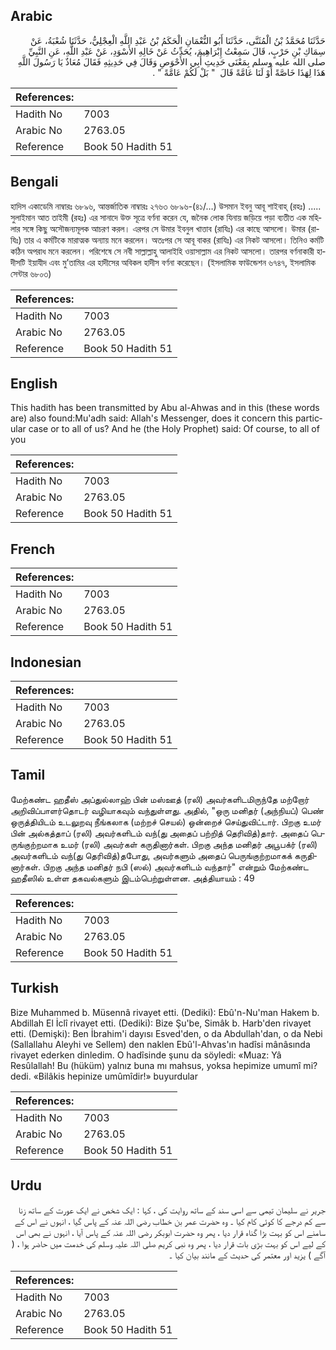 ## Arabic


<div dir="rtl" lang="ar" style={{fontSize:'larger',backgroundColor:'#f8f9fa',padding:20}}>
حَدَّثَنَا مُحَمَّدُ بْنُ الْمُثَنَّى، حَدَّثَنَا أَبُو النُّعْمَانِ الْحَكَمُ بْنُ عَبْدِ اللَّهِ الْعِجْلِيُّ، حَدَّثَنَا شُعْبَةُ، عَنْ سِمَاكِ بْنِ حَرْبٍ، قَالَ سَمِعْتُ إِبْرَاهِيمَ، يُحَدِّثُ عَنْ خَالِهِ الأَسْوَدِ، عَنْ عَبْدِ اللَّهِ، عَنِ النَّبِيِّ صلى الله عليه وسلم بِمَعْنَى حَدِيثِ أَبِي الأَحْوَصِ وَقَالَ فِي حَدِيثِهِ فَقَالَ مُعَاذٌ يَا رَسُولَ اللَّهِ هَذَا لِهَذَا خَاصَّةً أَوْ لَنَا عَامَّةً قَالَ ‏ "‏ بَلْ لَكُمْ عَامَّةً ‏"‏ ‏.‏
</div>
<div style={{backgroundColor:'#f8f9fa',padding:20, marginBottom: 10}}><table> <thead> <tr> <th>References:</th> <th></th> </tr> </thead> <tbody><tr><td>Hadith No</td><td>7003</td></tr><tr><td>Arabic No</td><td>2763.05</td></tr><tr><td>Reference</td><td>Book 50 Hadith 51</td></tr></tbody></table></div>

## Bengali


<div dir="ltr" lang="bn" style={{fontSize:'larger',backgroundColor:'#f8f9fa',padding:20}}>
হাদিস একাডেমি নাম্বারঃ ৬৮৯৬, আন্তর্জাতিক নাম্বারঃ ২৭৬৩ ৬৮৯৬-(৪১/…) উসমান ইবনু আবূ শাইবাহ্ (রহঃ) ..... সুলাইমান আত তাইমী (রহঃ) এর সানাদে উক্ত সূত্রে বর্ণনা করেন যে, জনৈক লোক যিনায় জড়িয়ে পড়া ব্যতীত এক মহিলার সঙ্গে কিছু অসৌজন্যমূলক আচরণ করল। এরপর সে উমার ইবনুল খাত্তাব (রাযিঃ) এর কাছে আসলো। উমার (রাযিঃ) তার এ কর্মটিকে মারাত্মক অন্যায় মনে করলেন। অতঃপর সে আবূ বাকর (রাযিঃ) এর নিকট আসলো। তিনিও কর্মটি কঠিন অপরাধ মনে করলেন। পরিশেষে সে নবী সাল্লাল্লাহু আলাইহি ওয়াসাল্লাম এর নিকট আসলো। তারপর বর্ণনাকারী হাদীসটি ইয়াযীদ এবং মু’তামির এর হাদীসের অবিকল হাদীস বর্ণনা করেছেন। (ইসলামিক ফাউন্ডেশন ৬৭৪৭, ইসলামিক সেন্টার ৬৮০৩)
</div>
<div style={{backgroundColor:'#f8f9fa',padding:20, marginBottom: 10}}><table> <thead> <tr> <th>References:</th> <th></th> </tr> </thead> <tbody><tr><td>Hadith No</td><td>7003</td></tr><tr><td>Arabic No</td><td>2763.05</td></tr><tr><td>Reference</td><td>Book 50 Hadith 51</td></tr></tbody></table></div>

## English


<div dir="ltr" lang="en" style={{fontSize:'larger',backgroundColor:'#f8f9fa',padding:20}}>
This hadith has been transmitted by Abu al-Ahwas and in this (these words are) also found:Mu'adh said: Allah's Messenger, does it concern this particular case or to all of us? And he (the Holy Prophet) said: Of course, to all of you
</div>
<div style={{backgroundColor:'#f8f9fa',padding:20, marginBottom: 10}}><table> <thead> <tr> <th>References:</th> <th></th> </tr> </thead> <tbody><tr><td>Hadith No</td><td>7003</td></tr><tr><td>Arabic No</td><td>2763.05</td></tr><tr><td>Reference</td><td>Book 50 Hadith 51</td></tr></tbody></table></div>

## French


<div dir="ltr" lang="fr" style={{fontSize:'larger',backgroundColor:'#f8f9fa',padding:20}}>

</div>
<div style={{backgroundColor:'#f8f9fa',padding:20, marginBottom: 10}}><table> <thead> <tr> <th>References:</th> <th></th> </tr> </thead> <tbody><tr><td>Hadith No</td><td>7003</td></tr><tr><td>Arabic No</td><td>2763.05</td></tr><tr><td>Reference</td><td>Book 50 Hadith 51</td></tr></tbody></table></div>

## Indonesian


<div dir="ltr" lang="id" style={{fontSize:'larger',backgroundColor:'#f8f9fa',padding:20}}>

</div>
<div style={{backgroundColor:'#f8f9fa',padding:20, marginBottom: 10}}><table> <thead> <tr> <th>References:</th> <th></th> </tr> </thead> <tbody><tr><td>Hadith No</td><td>7003</td></tr><tr><td>Arabic No</td><td>2763.05</td></tr><tr><td>Reference</td><td>Book 50 Hadith 51</td></tr></tbody></table></div>

## Tamil


<div dir="ltr" lang="ta" style={{fontSize:'larger',backgroundColor:'#f8f9fa',padding:20}}>
மேற்கண்ட ஹதீஸ் அப்துல்லாஹ் பின் மஸ்ஊத் (ரலி) அவர்களிடமிருந்தே மற்றோர் அறிவிப்பாளர்தொடர் வழியாகவும் வந்துள்ளது. அதில், "ஒரு மனிதர் (அந்நியப்) பெண் ஒருத்தியிடம் உடலுறவு நீங்கலாக (மற்றச் செயல்) ஒன்றைச் செய்துவிட்டார். பிறகு உமர் பின் அல்கத்தாப் (ரலி) அவர்களிடம் வந்(து அதைப் பற்றித் தெரிவித்)தார். அதைப் பெருங்குற்றமாக உமர் (ரலி) அவர்கள் கருதினார்கள். பிறகு அந்த மனிதர் அபூபக்ர் (ரலி) அவர்களிடம் வந்(து தெரிவித்)தபோது, அவர்களும் அதைப் பெருங்குற்றமாகக் கருதினார்கள். பிறகு அந்த மனிதர் நபி (ஸல்) அவர்களிடம் வந்தார்" என்றும் மேற்கண்ட ஹதீஸில் உள்ள தகவல்களும் இடம்பெற்றுள்ளன. அத்தியாயம் : 49
</div>
<div style={{backgroundColor:'#f8f9fa',padding:20, marginBottom: 10}}><table> <thead> <tr> <th>References:</th> <th></th> </tr> </thead> <tbody><tr><td>Hadith No</td><td>7003</td></tr><tr><td>Arabic No</td><td>2763.05</td></tr><tr><td>Reference</td><td>Book 50 Hadith 51</td></tr></tbody></table></div>

## Turkish


<div dir="ltr" lang="tr" style={{fontSize:'larger',backgroundColor:'#f8f9fa',padding:20}}>
Bize Muhammed b. Müsennâ rivayet etti. (Dediki): Ebû'n-Nu'man Hakem b. Abdillah El İclî rivayet etti. (Dediki): Bize Şu'be, Simâk b. Harb'den rivayet etti. (Demişki): Ben İbrahim'i dayısı Esved'den, o da Abdullah'dan, o da Nebi (Sallallahu Aleyhi ve Sellem) den naklen Ebû'l-Ahvas'ın hadîsi mânâsında rivayet ederken dinledim. O hadîsinde şunu da söyledi: «Muaz: Yâ Resûlallah! Bu (hüküm) yalnız buna mı mahsus, yoksa hepimize umumî mi? dedi. «Bilâkis hepinize umûmîdir!» buyurdular
</div>
<div style={{backgroundColor:'#f8f9fa',padding:20, marginBottom: 10}}><table> <thead> <tr> <th>References:</th> <th></th> </tr> </thead> <tbody><tr><td>Hadith No</td><td>7003</td></tr><tr><td>Arabic No</td><td>2763.05</td></tr><tr><td>Reference</td><td>Book 50 Hadith 51</td></tr></tbody></table></div>

## Urdu


<div dir="rtl" lang="ur" style={{fontSize:'larger',backgroundColor:'#f8f9fa',padding:20}}>
جریر نے سلیمان تیمی سے اسی سند کے ساتھ روایت کی ، کہا : ایک شخص نے ایک عورت کے ساتھ زنا سے کم درجے کا کوئی کام کیا ۔ وہ حضرت عمر بن خطاب رضی اللہ عنہ کے پاس گیا ، انہوں نے اس کے سامنے اس کو بہت بڑا گناہ قرار دیا ، پھر وہ حضرت ابوبکر رضی اللہ عنہ کے پاس آیا ، انہوں نے بھی اس کے لیے اس کو بہت بڑی بات قرار دیا ، پھر وہ نبی کریم صلی اللہ علیہ وسلم کی خدمت میں حاضر ہوا ، ( آگے ) یزید اور معتمر کی حدیث کے مانند بیان کیا ۔
</div>
<div style={{backgroundColor:'#f8f9fa',padding:20, marginBottom: 10}}><table> <thead> <tr> <th>References:</th> <th></th> </tr> </thead> <tbody><tr><td>Hadith No</td><td>7003</td></tr><tr><td>Arabic No</td><td>2763.05</td></tr><tr><td>Reference</td><td>Book 50 Hadith 51</td></tr></tbody></table></div>